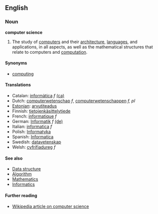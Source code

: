 ==English==
===Noun===
'''computer science'''

# The study of [[computer]]s and their [[computer architecture|architecture]], [[computer language|languages]], and applications, in all aspects, as well as the mathematical structures that relate to computers and [[computation]].

====Synonyms====
*[[computing]]

====Translations====
*Catalan: [[informàtica]] ''f'' [[:ca:informàtica|(ca)]] 
*Dutch: [[computerwetenschap]] ''f'', [[computerwetenschappen]] ''f, pl''
*[[Estonian]]: [[arvutiteadus]]
*Finnish: [[tietojenkäsittelytiede]]
*French: [[informatique]] ''f''
*German: [[Informatik]] ''f'' [[:de:Informatik|(de)]] 
*Italian: [[informatica]] ''f''
*Polish: [[Informatyka]]
*Spanish: [[Informatica]]
*Swedish: [[datavetenskap]]
*Welsh: [[cyfrifiadureg]] ''f''

====See also====

* [[Data structure]]
* [[Algorithm]]
* [[Mathematics]]
* [[Informatics]]

====Further reading====

* [[w:Computer science|Wikipedia article on computer science]]